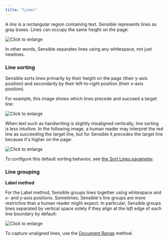 ```yaml
---
title: "Lines"
---
```


A _line_ is a rectangular region containing text. Sensible represents lines as gray boxes. Lines can occupy the same height on the page:

![Click to enlarge](/assets/v0/images/screenshots/line_concept.png)

 In other words, Sensible separates lines using any whitespace, not just newlines.

### Line sorting

Sensible sorts lines primarily by their height on the page (their y-axis position) and secondarily by their left-to-right position (their x-axis position).

For example, this image shows which lines precede and succeed a target line:

![Click to enlarge](/assets/v0/images/screenshots/line_sort_1.png)

When text such as handwriting is slightly misaligned vertically, line sorting is less intuitive. In the following image, a human reader may interpret the red line as succeeding the target line, but for Sensible it _precedes_ the target line because it's higher on the page:

![Click to enlarge](/assets/v0/images/screenshots/line_sort_2.png)

To configure this default sorting behavior, see [the Sort Lines parameter](/senseml-reference/field-query-object/method).

### Line grouping

**Label method**

For the Label method, Sensible groups lines together using whitespace and x- and y-axis positions. Sometimes, Sensible's line groups are more restrictive than a human reader might expect. In particular, Sensible groups lines separated by vertical space solely if they align at the _left_ edge of each line boundary by default:

![Click to enlarge](/assets/v0/images/screenshots/line_grouping.png)

To capture unaligned lines, use the [Document Range](/senseml-reference/methods/document-range) method.